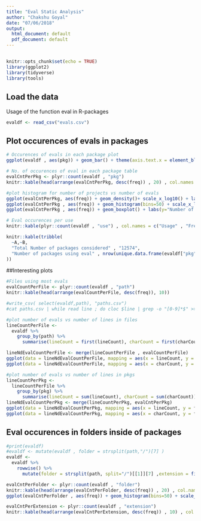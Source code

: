 ```yaml
---
title: "Eval Static Analysis"
author: "Chakshu Goyal"
date: "07/06/2018"
output:
  html_document: default
  pdf_document: default
---
```


## 
```r
knitr::opts_chunk$set(echo = TRUE)
library(ggplot2)
library(tidyverse)
library(tools)
```

## Load the data
Usage of the function eval in R-packages
```r
evaldf <- read_csv("evals.csv")
```

## Plot occurences of evals in packages
```r
# Occurences of evals in each package plot
ggplot(evaldf , aes(pkg)) + geom_bar() + theme(axis.text.x = element_blank()) + labs(y="Number of evals", x="packages", title="Figurative distribution of the usage of eval in various packages")

# No. of occurences of eval in each package table
evalCntPerPkg <- plyr::count(evaldf , "pkg")
knitr::kable(head(arrange(evalCntPerPkg, desc(freq)) , 20) , col.names = c("Package" , "Number of evals"))

#plot histogram for number of projects vs number of evals
ggplot(evalCntPerPkg, aes(freq)) + geom_density()+ scale_x_log10() + labs(y="Number of projects (density)", x="Number of Evals - (log scaled)", title="Evals distribution in the packages")
ggplot(evalCntPerPkg , aes(freq)) + geom_histogram(bins=50) + scale_x_log10() + labs(y="Number of projects", x="Number of Evals", title="Evals distribution in the packages - histogram")
ggplot(evalCntPerPkg , aes(freq)) + geom_boxplot() + labs(y="Number of Evals", x="Packages", title="Evals distribution in the packages - boxplot")

# Eval occurences per use
knitr::kable(plyr::count(evaldf , "use") , col.names = c("Usage" , "Frequency"))

knitr::kable(tribble(
  ~A,~B,
  "Total Number of packages considered" , "12574",
  "Number of packages using eval" , nrow(unique.data.frame(evaldf["pkg"]))
))

```

##Interesting plots 
```r
#Files using most evals
evalCountPerFile <- plyr::count(evaldf , "path")
knitr::kable(head(arrange(evalCountPerFile, desc(freq)), 10))

#write_csv( select(evaldf,path), "paths.csv")
#cat paths.csv | while read line ; do cloc $line | grep -o "[0-9]*$" >> "lines.txt" ; done

#plot number of evals vs number of lines in files
lineCountPerFile <- 
  evaldf %>%
    group_by(path) %>%
      summarise(lineCount = first(lineCount), charCount = first(charCount), pkg = first(pkg))

lineNdEvalCountPerFile <- merge(lineCountPerFile , evalCountPerFile)
ggplot(data = lineNdEvalCountPerFile, mapping = aes(x = lineCount, y = freq)) + geom_point() + labs(y="Number of Evals", x="Number of lines", title="Eval usage per lines in files")
ggplot(data = lineNdEvalCountPerFile, mapping = aes(x = charCount, y = freq)) + geom_point() + labs(y="Number of Evals", x="Number of chars", title="Eval usage per char in files")

#plot number of evals vs number of lines in pkgs
lineCountPerPkg <- 
  lineCountPerFile %>%
    group_by(pkg) %>%
      summarise(lineCount = sum(lineCount), charCount = sum(charCount))
lineNdEvalCountPerPkg <- merge(lineCountPerPkg, evalCntPerPkg)
ggplot(data = lineNdEvalCountPerPkg, mapping = aes(x = lineCount, y = freq)) + geom_point() + labs(y="Number of Evals", x="Number of lines", title="Eval usage per lines in packages")
ggplot(data = lineNdEvalCountPerPkg, mapping = aes(x = charCount, y = freq)) + geom_point() + labs(y="Number of Evals", x="Number of chars", title="Eval usage per char in packages")
```

## Eval occurences in folders inside of packages
```r
#print(evaldf)
#evaldf <- mutate(evaldf , folder = strsplit(path,"/")[7] )
evaldf <- 
  evaldf %>% 
    rowwise() %>% 
      mutate(folder = strsplit(path, split="/")[[1]][7] ,extension = file_ext(path)  )

evalCntPerFolder <- plyr::count(evaldf , "folder")
knitr::kable(head(arrange(evalCntPerFolder, desc(freq)) , 20) , col.names = c("Folder" , "Number of evals"))
ggplot(evalCntPerFolder , aes(freq)) + geom_histogram(bins=50) + scale_x_log10() + labs(y="Number of Folders", x="Number of Evals", title="Evals distribution in the folders - histogram")

evalCntPerExtension <- plyr::count(evaldf , "extension")
knitr::kable(head(arrange(evalCntPerExtension, desc(freq)) , 10) , col.names = c("File Type  " , "Number of evals"))

```
